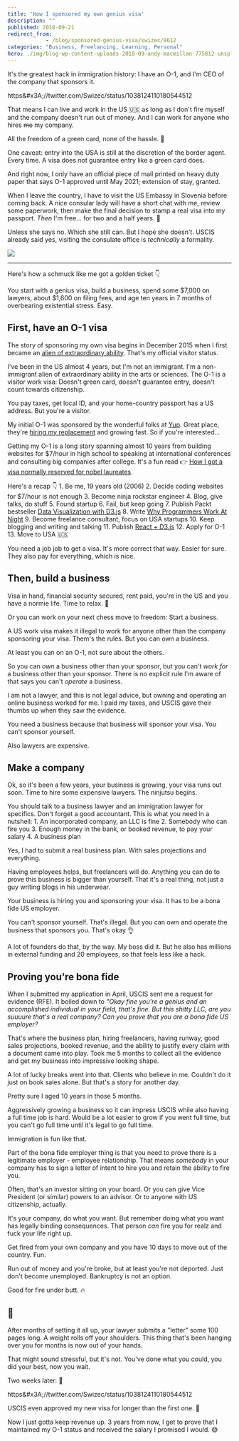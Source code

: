 ```yaml
---
title: 'How I sponsored my own genius visa'
description: ""
published: 2018-09-21
redirect_from: 
            - /blog/sponsored-genius-visa/swizec/8612
categories: "Business, Freelancing, Learning, Personal"
hero: ./img/blog-wp-content-uploads-2018-09-andy-macmillan-775812-unsplash-1024x680.jpg
---
```

It&#x27;s the greatest hack in immigration history: I have an O-1, and I&#x27;m CEO of the company that sponsors it.



https&amp;#x3A;//twitter.com/Swizec/status/1038124110180544512



That means I can live and work in the US 🇺🇸 as long as I don&#x27;t fire myself and the company doesn&#x27;t run out of money. And I can work for anyone who hires ~~me~~ my company.



All the freedom of a green card, none of the hassle. 🤘



One caveat: entry into the USA is still at the discretion of the border agent. Every time. A visa does not guarantee entry like a green card does.



And right now, I only have an official piece of mail printed on heavy duty paper that says O-1 approved until May 2021; extension of stay, granted.



When I leave the country, I have to visit the US Embassy in Slovenia before coming back. A nice consular lady will have a short chat with me, review some paperwork, then make the final decision to stamp a real visa into my passport. _Then_ I&#x27;m free… for two and a half years. 🗽



Unless she says no. Which she still can. But I hope she doesn&#x27;t. USCIS already said yes, visiting the consulate office is _technically_ a formality.



![](./img/blog-wp-content-uploads-2018-09-andy-macmillan-775812-unsplash-1024x680.jpg)



* * *



Here&#x27;s how a schmuck like me got a golden ticket 👇



You start with a genius visa, build a business, spend some $7,000 on lawyers, about $1,600 on filing fees, and age ten years in 7 months of overbearing existential stress. Easy.



## First, have an O-1 visa



The story of sponsoring my own visa begins in December 2015 when I first became an [alien of extraordinary ability](https://en.wikipedia.org/wiki/Alien_of_extraordinary_ability). That&#x27;s my official visitor status.



I&#x27;ve been in the US almost 4 years, but I&#x27;m not an immigrant. I&#x27;m a non-immigrant alien of extraordinary ability in the arts or sciences. The O-1 is a visitor work visa: Doesn&#x27;t green card, doesn&#x27;t guarantee entry, doesn&#x27;t count towards citizenship.



You pay taxes, get local ID, and your home-country passport has a US address. But you&#x27;re a visitor.



My initial O-1 was sponsored by the wonderful folks at [Yup](https://www.yup.com). Great place, they&#x27;re [hiring my replacement](https://hire.withgoogle.com/public/jobs/yupcom/view/P_AAAAAAEAAADLqFr5OFYEpE) and growing fast. So if you&#x27;re interested…



Getting my O-1 is a long story spanning almost 10 years from building websites for $7/hour in high school to speaking at international conferences and consulting big companies after college. It&#x27;s a fun read 👉 [How I got a visa normally reserved for nobel laureates](https://swizec.com/blog/how-i-got-a-visa-normally-reserved-for-nobel-laureates/swizec/6767).



Here&#x27;s a recap 👇 1. Be me, 19 years old (2006) 2. Decide coding websites for $7/hour is not enough 3. Become ninja rockstar engineer 4. Blog, give talks, do stuff 5. Found startup 6. Fail, but keep going 7. Publish Packt bestseller [Data Visualization with D3.js](https://www.packtpub.com/web-development/data-visualization-d3js) 8. Write [Why Programmers Work At Night](http://nightowlsbook.com/) 9. Become freelance consultant, focus on USA startups 10. Keep blogging and writing and talking 11. Publish [React + D3.js](https://swizec.com/reactd3js/) 12. Apply for O-1 13. Move to USA 🇺🇸



You need a job job to get a visa. It&#x27;s more correct that way. Easier for sure. They also pay for everything, which is nice.



## Then, build a business



Visa in hand, financial security secured, rent paid, you&#x27;re in the US and you have a normie life. Time to relax. 🤙



Or you can work on your next chess move to freedom: Start a business.



A US work visa makes it illegal to work for anyone other than the company sponsoring your visa. Them&#x27;s the rules. But you can own a business.



At least you can on an O-1, not sure about the others.



So you can _own_ a business other than your sponsor, but you can&#x27;t _work for_ a business other than your sponsor. There is no explicit rule I&#x27;m aware of that says you can&#x27;t _operate_ a business.



I am not a lawyer, and this is not legal advice, but owning and operating an online business worked for me. I paid my taxes, and USCIS gave their thumbs up when they saw the evidence.



You need a business because that business will sponsor your visa. You can&#x27;t sponsor yourself.



Also lawyers are expensive.



## Make a company



Ok, so it&#x27;s been a few years, your business is growing, your visa runs out soon. Time to hire some expensive lawyers. The ninjutsu begins.



You should talk to a business lawyer and an immigration lawyer for specifics. Don&#x27;t forget a good accountant. This is what you need in a nutshell: 1. An incorporated company, an LLC is fine 2. Somebody who can fire you 3. Enough money in the bank, or booked revenue, to pay your salary 4. A business plan



Yes, I had to submit a real business plan. With sales projections and everything.



Having employees helps, but freelancers will do. Anything you can do to prove this business is bigger than yourself. That it&#x27;s a real thing, not just a guy writing blogs in his underwear.



Your business is hiring you and sponsoring your visa. It has to be a bona fide US employer.



You can&#x27;t sponsor yourself. That&#x27;s illegal. But you can own and operate the business that sponsors you. That&#x27;s okay 👌



A lot of founders do that, by the way. My boss did it. But he also has millions in external funding and 20 employees, so that feels less like a hack.



## Proving you&#x27;re bona fide



When I submitted my application in April, USCIS sent me a request for evidence (RFE). It boiled down to _&quot;Okay fine you&#x27;re a genius and an accomplished individual in your field, that&#x27;s fine. But this shitty LLC, are you suuuure that&#x27;s a real company? Can you prove that you are a bona fide US employer?_



That&#x27;s where the business plan, hiring freelancers, having runway, good sales projections, booked revenue, and the ability to justify every claim with a document came into play. Took me 5 months to collect all the evidence and get my business into impressive looking shape.



A lot of lucky breaks went into that. Clients who believe in me. Couldn&#x27;t do it just on book sales alone. But that&#x27;s a story for another day.



Pretty sure I aged 10 years in those 5 months.



Aggressively growing a business so it can impress USCIS while also having a full time job is hard. Would be a lot easier to grow if you went full time, but you can&#x27;t go full time until it&#x27;s legal to go full time.



Immigration is fun like that.



Part of the bona fide employer thing is that you need to prove there is a legitimate employer - employee relationship. That means _somebody_ in your company has to sign a letter of intent to hire you and retain the ability to fire you.



Often, that&#x27;s an investor sitting on your board. Or you can give Vice President (or similar) powers to an advisor. Or to anyone with US citizenship, actually.



It&#x27;s your company, do what you want. But remember doing what you want has legally binding consequences. That person _can_ fire you for realz and fuck your life right up.



Get fired from your own company and you have 10 days to move out of the country. Fun.



Run out of money and you&#x27;re broke, but at least you&#x27;re not deported. Just don&#x27;t become unemployed. Bankruptcy is not an option.



Good for fire under butt. 🔥



## 🤞



After months of setting it all up, your lawyer submits a &quot;letter&quot; some 100 pages long. A weight rolls off your shoulders. This thing that&#x27;s been hanging over you for months is now out of your hands.



That might sound stressful, but it&#x27;s not. You&#x27;ve done what you could, you did your best, now you wait.



Two weeks later: 🎉



https&amp;#x3A;//twitter.com/Swizec/status/1038124110180544512



USCIS even approved my new visa for longer than the first one. 🤘



Now I just gotta keep revenue up. 3 years from now, I get to prove that I maintained my O-1 status and received the salary I promised I would. 😅